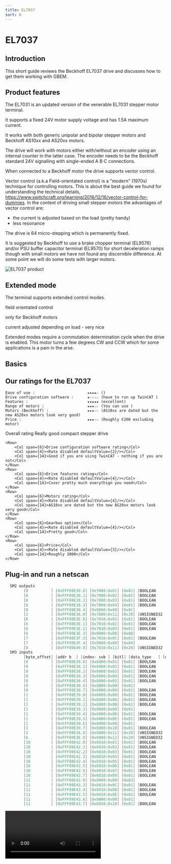 ```yaml
---
title: EL7037
sort: 6
---
```




# EL7037

## Introduction

This short guide reviews the Beckhoff EL7037 drive and discusses how to get them working with GBEM.

## Product features

The EL7031 is an updated version of the venerable EL7031 stepper motor terminal.

It supports a fixed 24V motor supply voltage and has 1.5A maximum current.

It works with both generic unipolar and bipolar stepper motors and Beckhoff AS10xx and AS20xx motors.

The drive will work with motors either with/without an encoder using an internal counter in the latter case. The encoder needs to be the Beckhoff standard 24V signalling with single-ended A B C connections.

When connected to a Beckhoff motor the drive supports vector control. 

Vector control (a.k.a Field-orientated control) is a "modern" (1970s) technique for controlling motors. This is about the best guide we found for understanding the technical details, https://www.switchcraft.org/learning/2016/12/16/vector-control-for-dummies. In the context of driving small stepper motors the advantages of vector control are:

* the current is adjusted based on the load (pretty handy) 
* less resonance

The drive is 64 micro-stepping which is permanently fixed.

It is suggested by Beckhoff to use a brake chopper terminal (EL9576) and/or PSU buffer capacitor terminal (EL9570) for short deceleration ramps though with small motors we have not found any discernible difference. At some point we will do some tests with larger motors.




<Image meta={el7037_product_shot} alt="EL7037 product"  />




## Extended mode

The terminal supports extended control modes. 

field orientated control

only for Beckhoff motors

current adjusted depending on load - very nice

Extended modes require a commutation determination cycle when the drive is enabled. This motor turns a few degrees CW and CCW which for some applications is a pain in the arse.

## Basics

## Our ratings for the EL7037

````shell
Ease of use :						★★★★☆ ()
Drive configuration software :		★☆☆☆☆ (have to run up TwinCAT )
Features :							★★★★★ (excellent)
Range of motors :					★★★☆☆ (You can use )	
Motors (Beckhoff) :					★★★☆☆ (AS10xx are dated but the new AS20xx motors look very good)
Price :								★★★☆☆ (Roughly €200 excluding motor)
````

<div style={{margin:"20px"}}>
    <Row>
        <Col span={6}>Overall rating</Col>
        <Col span={4}><Rate disabled defaultValue={4}/></Col>
        <Col span={14}>Really good compact stepper drive </Col>
    </Row>

    <Row>
        <Col span={6}>Drive configuration software rating</Col>
        <Col span={4}><Rate disabled defaultValue={2}/></Col>
        <Col span={14}>Good if you are using TwinCAT - nothing if you are not</Col>
    </Row>
    <Row>
        <Col span={6}>Drive features rating</Col>
        <Col span={4}><Rate disabled defaultValue={4}/></Col>
        <Col span={14}>Cover pretty much everythign you need</Col>
    </Row>
    <Row>
        <Col span={6}>Motors rating</Col>
        <Col span={4}><Rate disabled defaultValue={4}/></Col>
        <Col span={14}>AS10xx are dated but the new AS20xx motors look very good</Col>
    </Row>
    <Row>
        <Col span={6}>Gearbox option</Col>
        <Col span={4}><Rate disabled defaultValue={4}/></Col>
        <Col span={14}>Pretty good</Col>
    </Row>
    <Row>
        <Col span={6}>Price</Col>
        <Col span={4}><Rate disabled defaultValue={3}/></Col>
        <Col span={14}>Roughly 3800</Col>
    </Row>
</div>




## Plug-in and run a netscan



````C
  SM2 outputs  
		[0          ] [0xFFF89E38.0] [0x7000:0x01] [0x01] [BOOLEAN     ] [Enable latch C                          ]
        [0          ] [0xFFF89E38.1] [0x7000:0x02] [0x01] [BOOLEAN     ] [Enable latch extern on positive edge    ]
        [0          ] [0xFFF89E38.2] [0x7000:0x03] [0x01] [BOOLEAN     ] [Set counter                             ]
        [0          ] [0xFFF89E38.3] [0x7000:0x04] [0x01] [BOOLEAN     ] [Enable latch extern on negative edge    ]
        [0          ] [0xFFF89E38.4] [0x0000:0x00] [0x0C]
        [2          ] [0xFFF89E3A.0] [0x7000:0x11] [0x20] [UNSIGNED32  ] [Set counter value                       ]
        [6          ] [0xFFF89E3E.0] [0x7010:0x01] [0x01] [BOOLEAN     ] [Enable                                  ]
        [6          ] [0xFFF89E3E.1] [0x7010:0x02] [0x01] [BOOLEAN     ] [Reset                                   ]
        [6          ] [0xFFF89E3E.2] [0x7010:0x03] [0x01] [BOOLEAN     ] [Reduce torque                           ]
        [6          ] [0xFFF89E3E.3] [0x0000:0x00] [0x08]
        [7          ] [0xFFF89E3F.3] [0x7010:0x0C] [0x01] [BOOLEAN     ] [Digital output 1                        ]
        [7          ] [0xFFF89E3F.4] [0x0000:0x00] [0x04]
        [8          ] [0xFFF89E40.0] [0x7010:0x11] [0x20] [UNSIGNED32  ] [Position                                ]
  SM3 inputs
        [byte_offset] [addr b  ] [index: sub ] [bitl] [data_type   ] [name                                    ]
        [0          ] [0xFFF89E38.0] [0x6000:0x01] [0x01] [BOOLEAN     ] [Latch C valid                           ]
        [0          ] [0xFFF89E38.1] [0x6000:0x02] [0x01] [BOOLEAN     ] [Latch extern valid                      ]
        [0          ] [0xFFF89E38.2] [0x6000:0x03] [0x01] [BOOLEAN     ] [Set counter done                        ]
        [0          ] [0xFFF89E38.3] [0x6000:0x04] [0x01] [BOOLEAN     ] [Counter underflow                       ]
        [0          ] [0xFFF89E38.4] [0x6000:0x05] [0x01] [BOOLEAN     ] [Counter overflow                        ]
        [0          ] [0xFFF89E38.5] [0x0000:0x00] [0x02]
        [0          ] [0xFFF89E38.7] [0x6000:0x08] [0x01] [BOOLEAN     ] [Extrapolation stall                     ]
        [1          ] [0xFFF89E39.0] [0x6000:0x09] [0x01] [BOOLEAN     ] [Status of input A                       ]
        [1          ] [0xFFF89E39.1] [0x6000:0x0A] [0x01] [BOOLEAN     ] [Status of input B                       ]
        [1          ] [0xFFF89E39.2] [0x6000:0x0B] [0x01] [BOOLEAN     ] [Status of input C                       ]
        [1          ] [0xFFF89E39.3] [0x0000:0x00] [0x01]
        [1          ] [0xFFF89E39.4] [0x6000:0x0D] [0x01] [BOOLEAN     ] [Status of extern latch                  ]
        [1          ] [0xFFF89E39.5] [0x6000:0x0E] [0x01] [BOOLEAN     ] [Sync error                              ]
        [1          ] [0xFFF89E39.6] [0x0000:0x00] [0x01]
        [1          ] [0xFFF89E39.7] [0x6000:0x10] [0x01] [BOOLEAN     ] [TxPDO Toggle                            ]
        [2          ] [0xFFF89E3A.0] [0x6000:0x11] [0x20] [UNSIGNED32  ] [Counter value                           ]
        [6          ] [0xFFF89E3E.0] [0x6000:0x12] [0x20] [UNSIGNED32  ] [Latch value                             ]
        [10         ] [0xFFF89E42.0] [0x6010:0x01] [0x01] [BOOLEAN     ] [Ready to enable                         ]
        [10         ] [0xFFF89E42.1] [0x6010:0x02] [0x01] [BOOLEAN     ] [Ready                                   ]
        [10         ] [0xFFF89E42.2] [0x6010:0x03] [0x01] [BOOLEAN     ] [Warning                                 ]
        [10         ] [0xFFF89E42.3] [0x6010:0x04] [0x01] [BOOLEAN     ] [Error                                   ]
        [10         ] [0xFFF89E42.4] [0x6010:0x05] [0x01] [BOOLEAN     ] [Moving positive                         ]
        [10         ] [0xFFF89E42.5] [0x6010:0x06] [0x01] [BOOLEAN     ] [Moving negative                         ]
        [10         ] [0xFFF89E42.6] [0x6010:0x07] [0x01] [BOOLEAN     ] [Torque reduced                          ]
        [10         ] [0xFFF89E42.7] [0x6010:0x08] [0x01] [BOOLEAN     ] [Motor stall                             ]
        [11         ] [0xFFF89E43.0] [0x0000:0x00] [0x03]
        [11         ] [0xFFF89E43.3] [0x6010:0x0C] [0x01] [BOOLEAN     ] [Digital input 1                         ]
        [11         ] [0xFFF89E43.4] [0x6010:0x0D] [0x01] [BOOLEAN     ] [Digital input 2                         ]
        [11         ] [0xFFF89E43.5] [0x6010:0x0E] [0x01] [BOOLEAN     ] [Sync error                              ]
        [11         ] [0xFFF89E43.6] [0x0000:0x00] [0x01]
        [11         ] [0xFFF89E43.7] [0x6010:0x10] [0x01] [BOOLEAN     ] [TxPDO Toggle                            ]
````



<video src="E:\video\Drives\el7037\EL7037_2.mp4"/>

